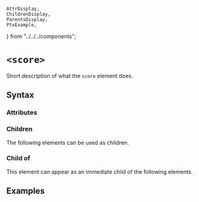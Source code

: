     AttrDisplay,
    ChildrenDisplay,
    ParentsDisplay,
    PtxExample,
} from "../../../components";

# `<score>`

Short description of what the `score` element does.

## Syntax

### Attributes

<AttrDisplay name="score" />

### Children

The following elements can be used as children.

<ChildrenDisplay name="score" />

### Child of

This element can appear as an immediate child of the following elements.

<ParentsDisplay name="score" />

## Examples

    